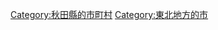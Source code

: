 {{DEFAULTSORT:Yurihonjo-shi}}
[[Category:秋田縣的市町村|Category:秋田縣的市町村]]
[[Category:東北地方的市|Category:東北地方的市]]